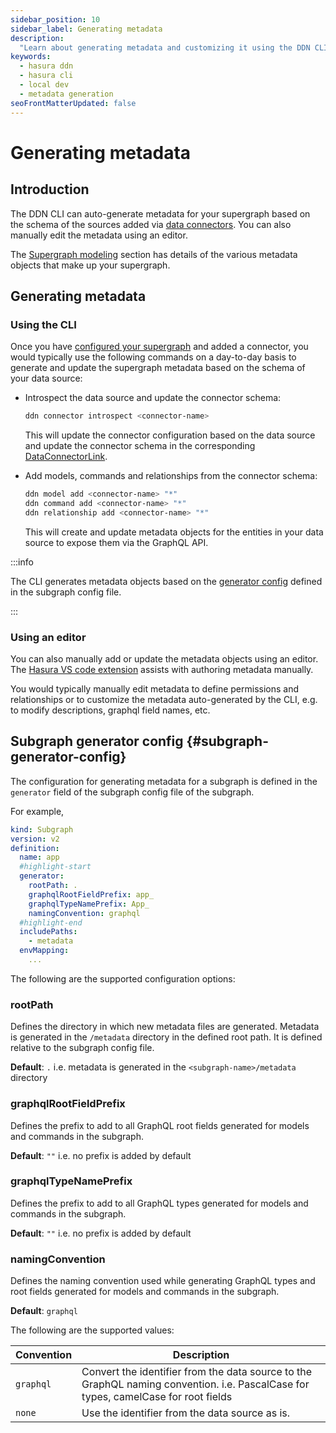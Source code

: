 ```yaml
---
sidebar_position: 10
sidebar_label: Generating metadata
description:
  "Learn about generating metadata and customizing it using the DDN CLI"
keywords:
  - hasura ddn
  - hasura cli
  - local dev
  - metadata generation
seoFrontMatterUpdated: false
---
```


# Generating metadata

## Introduction

The DDN CLI can auto-generate metadata for your supergraph based on the schema of the sources added via
[data connectors](/connectors/overview.mdx). You can also manually edit the metadata using an editor.

The [Supergraph modeling](/supergraph-modeling/overview.mdx) section has details of the various metadata objects that
make up your supergraph.

## Generating metadata

### Using the CLI

Once you have [configured your supergraph](/getting-started/quickstart.mdx) and added a connector, you would typically
use the following commands on a day-to-day basis to generate and update the supergraph metadata based on the schema of
your data source:

- Introspect the data source and update the connector schema:
  ```bash
  ddn connector introspect <connector-name>
  ```
  This will update the connector configuration based on the data source and update the connector schema in the
  corresponding [DataConnectorLink](/supergraph-modeling/data-connector-links.mdx).

- Add models, commands and relationships from the connector schema:
  ```bash
  ddn model add <connector-name> "*"
  ddn command add <connector-name> "*"
  ddn relationship add <connector-name> "*"
  ```

  This will create and update metadata objects for the entities in your data source to expose them via the GraphQL API.

:::info

The CLI generates metadata objects based on the [generator config](#subgraph-generator-config) defined in the
subgraph config file.

:::

### Using an editor

You can also manually add or update the metadata objects using an editor. The [Hasura VS code extension](https://marketplace.visualstudio.com/items?itemName=HasuraHQ.hasura)
assists with authoring metadata manually.

You would typically manually edit metadata to define permissions and relationships or to customize the
metadata auto-generated by the CLI, e.g. to modify descriptions, graphql field names, etc.

## Subgraph generator config {#subgraph-generator-config}

The configuration for generating metadata for a subgraph is defined in the `generator` field of the subgraph config file
of the subgraph.

For example,

```yaml title="app/subgraph.yaml"
kind: Subgraph
version: v2
definition:
  name: app
  #highlight-start
  generator:
    rootPath: .
    graphqlRootFieldPrefix: app_
    graphqlTypeNamePrefix: App_
    namingConvention: graphql
  #highlight-end
  includePaths:
    - metadata
  envMapping:
    ...
```

The following are the supported configuration options:

### rootPath

Defines the directory in which new metadata files are generated. Metadata is generated in the `/metadata` directory in
the defined root path. It is defined relative to the subgraph config file.

**Default**: `.` i.e. metadata is generated in the `<subgraph-name>/metadata` directory

### graphqlRootFieldPrefix

Defines the prefix to add to all GraphQL root fields generated for models and commands in the subgraph.

**Default**: `""` i.e. no prefix is added by default

### graphqlTypeNamePrefix

Defines the prefix to add to all GraphQL types generated for models and commands in the subgraph.

**Default**: `""` i.e. no prefix is added by default

### namingConvention

Defines the naming convention used while generating GraphQL types and root fields generated for models and commands in
the subgraph.

**Default**: `graphql`

The following are the supported values:

| Convention | Description                                                                                                                        |
|------------|------------------------------------------------------------------------------------------------------------------------------------|
| `graphql`  | Convert the identifier from the data source to the GraphQL naming convention. i.e. PascalCase for types, camelCase for root fields |
| `none`     | Use the identifier from the data source as is.                                                                                     |
